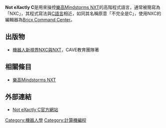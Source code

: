 '''Not eXactly C'''是用來操控[[樂高Mindstorms_NXT|樂高Mindstorms NXT]]的高階程式語言，通常被簡寫為「NXC」，其程式寫法與[[C語言|C語言]]相近，如同其名稱原意「不完全是C」，使用NXC的編輯器為[[Bricx_Command_Center|Bricx Command Center]]。
== 出版物 ==
* {{zh-tw}}[http://www.blueocean.com.tw/BookArea-bookdetail.asp?SN=BO0202 機器人新視界NXC與NXT]{{Wayback|url=http://www.blueocean.com.tw/BookArea-bookdetail.asp?SN=BO0202 |date=20100824223426 }}，CAVE教育團隊著

== 相關條目 ==
* [[樂高Mindstorms_NXT|樂高Mindstorms NXT]]

== 外部連結 ==
* {{en}}[http://bricxcc.sourceforge.net/nxc/ Not eXactly C官方網站]{{Wayback|url=http://bricxcc.sourceforge.net/nxc/ |date=20110721051158 }}

[[Category:機器人學|Category:機器人學]]
[[Category:計算機編程|Category:計算機編程]]